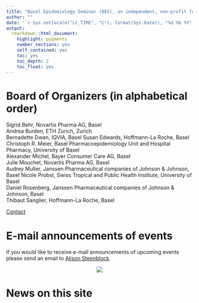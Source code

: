 ```yaml
---
title: "Basel Epidemiology Seminar (BES), an independent, non-profit forum for discussion between epidemiologists"
author: ""
date: '`r Sys.setlocale("LC_TIME", "C"); format(Sys.Date(), "%d %b %Y")`'
output: 
  rmarkdown::html_document:
    highlight: pygments
    number_sections: yes
    self_contained: yes
    toc: yes
    toc_depth: 2
    toc_float: yes
---
```


# Board of Organizers (in alphabetical order)

Sigrid Behr, Novartis Pharma AG, Basel  
Andrea Burden, ETH Zurich, Zurich  
Bernadette Dwan, IQVIA, Basel
Susan Edwards, Hoffmann-La Roche, Basel 
Christoph R. Meier, Basel Pharmacoepidemiology Unit and Hospital Pharmacy, University of Basel  
Alexander Michel, Bayer Consumer Care AG, Basel  
Julie Mouchet, Novartis Pharma AG, Basel  
Audrey Muller, Janssen Pharmaceutical companies of Johnson & Johnson, Basel 
Nicole Probst, Swiss Tropical and Public Health Institute, University of Basel  
Daniel Rosenberg, Janssen Pharmaceutical companies of Johnson & Johnson, Basel  
Thibaut Sanglier, Hoffmann-La Roche, Basel  
 

[Contact](mailto:sigrid.behr@novartis.com)

# E-mail announcements of events

If you would like to receive e-mail announcements of upcoming events please send an email to [Alison Steenblock](mailto:asteenbl@its.jnj.com).

<center>![](BES_Theme.jpg)</center>


# News on this site








